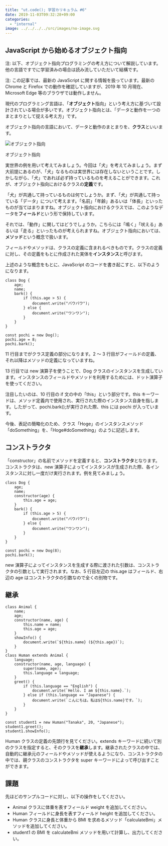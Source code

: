 ```yaml
---
title: "ut.code(); 学習カリキュラム #6"
date: 2019-11-03T09:32:28+09:00
categories:
  - "internal"
image: ../../../../src/images/no-image.svg
---
```


## JavaScript から始めるオブジェクト指向

注: 以下、オブジェクト指向プログラミングの考え方について解説しています。他の言語ですでに学習済みの場合は読み流していただいて結構です。

注: この記事では、最新の JavaScript に関する情報を扱っています。最新の Chrome と Firefox での動作を確認していますが、2019 年 10 月現在、Microsoft Edge 等のブラウザでは動作しません。

現代のプログラミング言語は、「**オブジェクト**指向」という考え方に基づいて設計されている場合が多いです。オブジェクト指向とは、「データと動作を一つのまとまりとして捉える考え方」です。

オブジェクト指向の言語において、データと動作のまとまりを、**クラス**といいます。

![オブジェクト指向](./object-oriented.png)

オブジェクト指向

実世界の例を用いて考えてみましょう。今回は「犬」を考えてみましょう。まず大前提にあるのが、「犬」なるものは実世界には存在しないということです。しかしながら、「犬」であれば必ず持っているものを考えることができます。これが、オブジェクト指向におけるクラスの**定義**です。

「犬」が共通して持っているものは何でしょうか。まず、「犬」が共通して持っている「データ」について考えます。「名前」「年齢」あるいは「体長」といったものが当てはまりますね。オブジェクト指向におけるクラスでは、このようなデータを**フィールド**という形で保持しています。

それでは、「動作」に関してはどうでしょうか。こちらには「鳴く」「吠える」あるいは「走る」といったものが考えられますね。オブジェクト指向においては、**メソッド**という概念で扱います。

フィールドやメソッドは、クラスの定義に含まれるべきものです。クラスの定義に対し、その定義をもとに作成された実体を**インスタンス**と呼びます。

上述のような概念をもとに、JavaScript のコードを書き起こすと、以下のようになります。

```
class Dog {
    age;
    name;
    bark() {
        if (this.age > 5) {
            document.write("バウバウ");
        } else {
            document.write("ワンワン");
        }
    }
}

const pochi = new Dog();
pochi.age = 8;
pochi.bark();
```

11 行目までがクラス定義の部分になります。2 ～ 3 行目がフィールドの定義、それ以降はメソッドの定義になっていますね。

13 行目では new 演算子を使うことで、Dog クラスのインスタンスを生成しています。インスタンスのフィールドやメソッドを利用するためには、ドット演算子を使ってください。

注目したいのは、10 行目の if 文の中の「this」という部分です。this キーワードは、メソッド定義内で使用され、実行された際のインスタンス自身を指します。したがって、pochi.bark();が実行された際、this には pochi が入っています。

今後、表記の簡略化のため、クラス「Hoge」のインスタンスメソッド「doSomething」を、「Hoge#doSomething」のように記述します。

## コンストラクタ

「constructor」の名前でメソッドを定義すると、**コンストラクタ**となります。コンストラクタは、new 演算子によってインスタンスが生成された際、各インスタンスに対し一度だけ実行されます。例を見てみましょう。

```
class Dog {
    age;
    name;
    constructor(age) {
        this.age = age;
    }
    bark() {
        if (this.age > 5) {
            document.write("バウバウ");
        } else {
            document.write("ワンワン");
        }
    }
}

const pochi = new Dog(8);
pochi.bark();
```

new 演算子によってインスタンスを生成する際に渡された引数は、コンストラクタの引数として実行されます。なお、5 行目左辺の this.age はフィールド、右辺の age はコンストラクタの引数なので全くの別物です。

## 継承

```
class Animal {
    name;
    age;
    constructor(name, age) {
        this.name = name;
        this.age = age;
    }
    showInfo() {
        document.write(`${this.name} (${this.age})`);
    }
}
class Human extends Animal {
    language;
    constructor(name, age, language) {
        super(name, age);
        this.language = language;
    }
    greet() {
        if (this.language == "English") {
            document.write(`Hello. I am ${this.name}.`);
        } else if (this.language == "Japanese") {
            document.write(`こんにちは。私は${this.name}です。`);
        }
    }
}

const student1 = new Human("Tanaka", 20, "Japanese");
student1.greet();
student1.showInfo();
```

Human クラスの定義の先頭行を見てください。extends キーワードに続いて別のクラスを指定すると、そのクラスを**継承**します。継承されたクラスの中では、自動的に継承元のフィールドやメソッドが使えるようになり、コンストラクタの中では、親クラスのコンストラクタを super キーワードによって呼び出すことができます。

## 課題

先ほどのサンプルコードに対し、以下の操作をしてください。

- Animal クラスに体重を表すフィールド weight を追加してください。
- Human フィールドに身長を表すフィールド height を追加してください。
- Human クラスに身長と体重から BMI を求めるメソッド「calculateBmi」メソッドを追加してください。
- student1 の BMI を calculateBmi メソッドを用いて計算し、出力してください。
